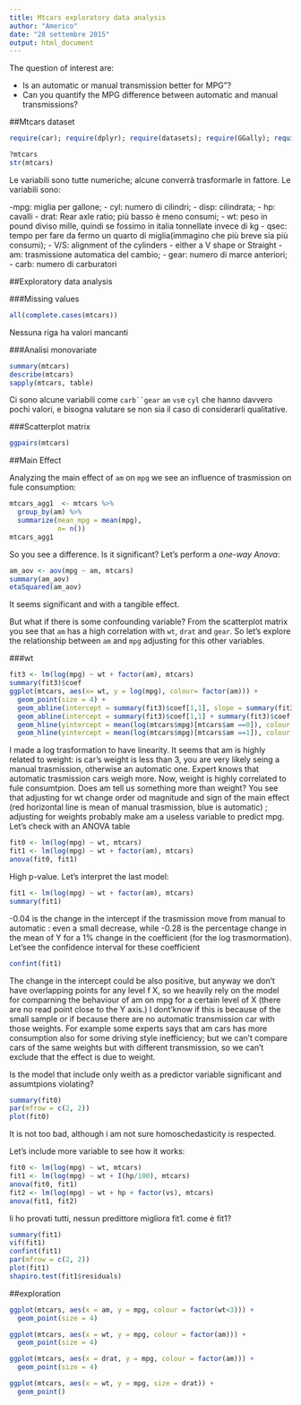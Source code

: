 ```yaml
---
title: Mtcars exploratory data analysis
author: "Americo"
date: "28 settembre 2015"
output: html_document
---
```

The question of interest are:

- Is an automatic or manual transmission better for MPG”?
- Can you quantify the MPG difference between automatic and manual transmissions?

##Mtcars dataset

```r
require(car); require(dplyr); require(datasets); require(GGally); require(psych); require(tidyr); require(ggplot2); require(lsr); require(xtable)
```

```r
?mtcars
str(mtcars)
```

Le variabili sono tutte numeriche; alcune converrà trasformarle in fattore.
Le variabili sono:

-mpg: miglia per gallone;
- cyl: numero di cilindri;
- disp: cilindrata;
- hp: cavalli
- drat: Rear axle ratio; più basso è meno consumi;
- wt: peso in pound diviso mille, quindi se fossimo in italia tonnellate invece di kg
- qsec: tempo per fare da fermo un quarto di miglia(immagino che più breve sia più consumi);
- V/S: alignment of the cylinders - either a V shape or Straight
- am: trasmissione automatica del cambio;
- gear: numero di marce anteriori;
- carb: numero di carburatori

##Exploratory data analysis

###Missing values

```r
all(complete.cases(mtcars))
```

Nessuna riga ha valori mancanti

###Analisi monovariate

```r
summary(mtcars)
describe(mtcars)
sapply(mtcars, table)
```

Ci sono alcune variabili come `carb``gear` `am` `vs`e `cyl` che hanno davvero pochi valori, e bisogna valutare se non sia il caso di considerarli qualitative. 

###Scatterplot matrix

```r
ggpairs(mtcars)
```
##Main Effect

Analyzing the main effect of `am` on `mpg` we see an influence of trasmission on fule consumption:

```r
mtcars_agg1  <- mtcars %>%
  group_by(am) %>%
  summarize(mean_mpg = mean(mpg),
            n= n())
mtcars_agg1
```

So you see a difference. Is it significant? Let's perform a *one-way Anova*:

```r
am_aov <- aov(mpg ~ am, mtcars)
summary(am_aov)
etaSquared(am_aov)
```

It seems significant and with a tangible effect.

But what if there is some confounding variable? From the scatterplot matrix you see that `am` has a high correlation with `wt`, `drat` and `gear`. So let's explore the relationship between `am` and `mpg` adjusting for this other variables.

###wt
```r
fit3 <- lm(log(mpg) ~ wt + factor(am), mtcars)
summary(fit3)$coef
ggplot(mtcars, aes(x= wt, y = log(mpg), colour= factor(am))) +
  geom_point(size = 4) + 
  geom_abline(intercept = summary(fit3)$coef[1,1], slope = summary(fit3)$coef[2,1], colour = "red") + 
  geom_abline(intercept = summary(fit3)$coef[1,1] + summary(fit3)$coef[3,1], slope = summary(fit3)$coef[2,1], colour = "blue") + 
  geom_hline(yintercept = mean(log(mtcars$mpg)[mtcars$am ==0]), colour = "red") +
  geom_hline(yintercept = mean(log(mtcars$mpg)[mtcars$am ==1]), colour = "blue")
```

I made a log trasformation to have linearity. It seems that am is highly related to weight: is car's weight is less than 3, you are very likely seing a manual trasmission, otherwise an automatic one. Expert knows that automatic trasmission cars weigh more. Now, weight is highly correlated to fule consumtpion. Does am tell us something more than weight? You see that adjusting for wt change order od magnitude and sign of the main effect (red horizontal line is mean of manual trasmission, blue is automatic)
; adjusting for weights probably make am a useless variable to predict mpg. Let's check with an ANOVA table

```r
fit0 <- lm(log(mpg) ~ wt, mtcars)
fit1 <- lm(log(mpg) ~ wt + factor(am), mtcars)
anova(fit0, fit1)
```

High p-value.
Let's interpret the last model:

```r
fit1 <- lm(log(mpg) ~ wt + factor(am), mtcars)
summary(fit1)
```

-0.04 is the change in the intercept if the trasmission move from manual to automatic : even a small decrease, while -0.28 is the percentage change in the mean of Y for a 1% change in the coefficient (for the log trasmormation). Let'see the confidence interval for these coefficient

```r
confint(fit1)
```

The change in the intercept could be also positive, but anyway we don't have overlapping points for any level f X, so we heavily rely on the model for comparning the behaviour of am on mpg for a certain level of X (there are no read point close to the Y axis.) I dont'know if this is because of the small sample or if because there are no automatic transmission car with those weights. For example some experts says that am cars has more consumption also for some driving style inefficiency; but we can't compare cars of the same weights but with different transmission, so we can't exclude that the effect is due to weight. 

Is the model that include only weith as a predictor variable significant and assumtpions violating?

```r
summary(fit0)
par(mfrow = c(2, 2))
plot(fit0)
```

It is not too bad, although i am not sure homoschedasticity is respected.

Let's include more variable to see how it works:

```r
fit0 <- lm(log(mpg) ~ wt, mtcars)
fit1 <- lm(log(mpg) ~ wt + I(hp/100), mtcars)
anova(fit0, fit1)
fit2 <- lm(log(mpg) ~ wt + hp + factor(vs), mtcars)
anova(fit1, fit2)
```

li ho provati tutti, nessun predittore migliora fit1. come è fit1?

```r
summary(fit1)
vif(fit1)
confint(fit1)
par(mfrow = c(2, 2))
plot(fit1)
shapiro.test(fit1$residuals)
```

##exploration
```r
ggplot(mtcars, aes(x = am, y = mpg, colour = factor(wt<3))) + 
  geom_point(size = 4)

ggplot(mtcars, aes(x = wt, y = mpg, colour = factor(am))) + 
  geom_point(size = 4)

ggplot(mtcars, aes(x = drat, y = mpg, colour = factor(am))) + 
  geom_point(size = 4)

ggplot(mtcars, aes(x = wt, y = mpg, size = drat)) + 
  geom_point()
```

